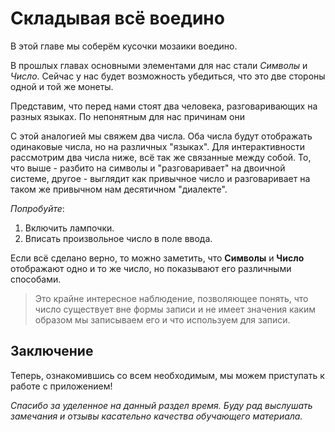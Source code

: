 
# Складывая всё воедино

В этой главе мы соберём кусочки мозаики воедино.

В прошлых главах основными элементами для нас стали _Символы_ и _Число_. Сейчас у нас будет возможность убедиться, что это две стороны одной и той же монеты. 

Представим, что перед нами стоят два человека, разговаривающих на разных языках. По непонятным для нас причинам они 

С этой аналогией мы свяжем два числа. Оба числа будут отображать одинаковые числа, но на различных "языках". Для интерактивности рассмотрим два числа ниже, всё так же связанные между собой. То, что выше - разбито на символы и "разговаривает" на двоичной системе, другое - выглядит как привычное число и разговаривает на таком же привычном нам десятичном "диалекте".

_Попробуйте_:

1. Включить лампочки. 
2. Вписать произвольное число в поле ввода.

<SandboxLite
  mode="binary"
  skin="default"
  locale={locale}
/>

Если всё сделано верно, то можно заметить, что __Символы__ и __Число__ отображают одно и то же число, но показывают его различными способами.

> Это крайне интересное наблюдение, позволяющее понять, что число существует вне формы записи и не имеет значения каким образом мы записываем его и что используем для записи.

## Заключение

Теперь, ознакомившись со всем необходимым, мы можем приступать к работе с приложением!

<div style={{ padding: "1em 0", placeSelf: "center" }}>
  <ButtonLink
    title="Песочница"
    href="/[lang]/sandbox"
    as="/ru/sandbox"
  />
</div>

_Спасибо за уделенное на данный раздел время. Буду рад выслушать замечания и отзывы касательно качества обучающего материала._
